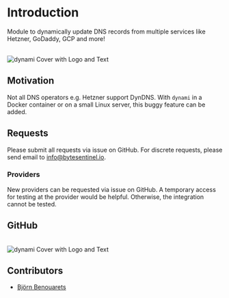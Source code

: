 
# Introduction

Module to dynamically update DNS records from multiple services like Hetzner, GoDaddy, GCP and more!

<br />

<Image src="/images/dynami_cover.webp" alt="dynami Cover with Logo and Text" width={1000} height={1000} className="rounded-xl" priority />

## Motivation

Not all DNS operators e.g. Hetzner support DynDNS. With `dynami` in a Docker container or on a small Linux server, this buggy feature can be added.

## Requests

Please submit all requests via issue on GitHub. For discrete requests, please send email to <Link href="mailto:info@bytesentinel.io" className="">info@bytesentinel.io</Link>.

### Providers 

New providers can be requested via issue on GitHub. A temporary access for testing at the provider would be helpful. Otherwise, the integration cannot be tested.

## GitHub

<br />

<Image src="/images/github_repo.webp" alt="dynami Cover with Logo and Text" width={1000} height={1000} className="rounded-xl" priority />

## Contributors

* [Björn Benouarets](https://github.com/bbenouarets)